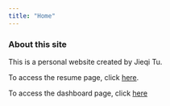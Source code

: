```yaml
---
title: "Home"
---
```


### About this site

This is a personal website created by Jieqi Tu.

To access the resume page, click [here](resume.html).

To access the dashboard page, click [here](dashboard.html)